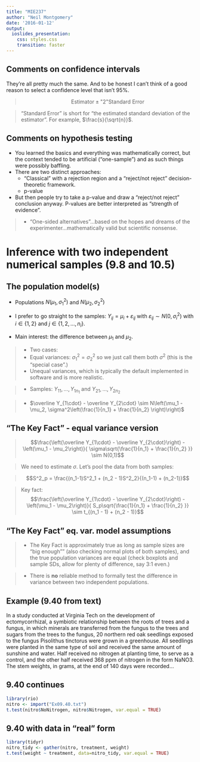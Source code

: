 ```yaml
---
title: "MIE237"
author: "Neil Montgomery"
date: '2016-01-12'
output:
  ioslides_presentation: 
    css: styles.css
    transition: faster
---
```

\newcommand{\Var}[1]{\text{Var}\left( #1 \right)}
\newcommand{\E}[1]{E\left( #1 \right)}
\newcommand{\Sample}[1]{#1_1,\ldots,#1_n}
\newcommand{\od}[2]{\overline #1_{#2\cdot}}

## Comments on confidence intervals

They're all pretty much the same. And to be honest I can't think of a good reason to select a confidence level that isn't 95\%. 

> $$\text{Estimator} \pm \text{"2"} \text{Standard Error}$$

> "Standard Error" is short for "the estimated standard deviation of the estimator". For example, $\frac{s}{\sqrt{n}}$.

## Comments on hypothesis testing

* You learned the basics and everything was mathematically correct, but the context tended to be artificial ("one-sample") and as such things were possibly baffling.
* There are two distinct approaches:
    + "Classical" with a rejection region and a "reject/not reject" decision-theoretic framework.
    + p-value
* But then people try to take a p-value and draw a "reject/not reject" conclusion anyway. P-values are better interpreted as "strength of evidence".

>* "One-sided alternatives"...based on the hopes and dreams of the experimenter...mathematically valid but scientific nonsense.

# Inference with two independent numerical samples (9.8 and 10.5)

## The population model(s) { .small }

* Populations $N(\mu_1, \sigma_1^2)$ and $N(\mu_2, \sigma_2^2)$

* I prefer to go straight to the samples: $Y_{ij} = \mu_i + \varepsilon_{ij}$ with $\varepsilon_{ij}\sim
N(0, \sigma_i^2)$ with $i\in\{1,2\}$ and $j\in \{1,2,\ldots,n_i\}$. 

* Main interest: the difference between $\mu_1$ and $\mu_2$.

> * Two cases:
    + Equal variances: $\sigma^2_1 = \sigma^2_2$ so we just call them both $\sigma^2$ (this is the "special case".)
    + Unequal variances, which is typically the default implemented in software and is more realistic.
    
> * Samples: $Y_{11},\ldots,Y_{1n_1}$ and $Y_{21},\ldots,Y_{2n_2}$

> * $\od{Y}{1} - \od{Y}{2} \sim N\left(\mu_1 - \mu_2, \sigma^2\left(\frac{1}{n_1} + \frac{1}{n_2}
\right)\right)$

## "The Key Fact" - equal variance version { .build }

> $$\frac{\left(\od{Y}{1} - \od{Y}{2}\right)
- \left(\mu_1 - \mu_2\right)}{
 \sigma\sqrt{\frac{1}{n_1} + \frac{1}{n_2}
}} \sim N(0,1)$$

> We need to estimate $\sigma$. Let's pool the data from both samples:

> $$S^2_p = \frac{(n_1-1)S^2_1 + (n_2 - 1)S^2_2}{(n_1-1) + (n_2-1)}$$

> Key fact: $$\frac{\left(\od{Y}{1} - \od{Y}{2}\right)
- \left(\mu_1 - \mu_2\right)}{
 S_p\sqrt{\frac{1}{n_1} + \frac{1}{n_2}
}} \sim t_{(n_1 - 1) + (n_2 - 1)}$$

## "The Key Fact" eq. var. model assumptions

>* The Key Fact is approximately true as long as \textit{both} sample sizes are
"big enough"" (also checking normal plots of both samples), and the true
population variances are equal (check boxplots and sample SDs, allow for plenty
of difference, say 3:1 even.)

>* There is **no** reliable method to formally test the difference
in variance between two independent populations.

## Example (9.40 from text)

In a study conducted at Virginia Tech on the
development of ectomycorrhizal, a symbiotic relationship
between the roots of trees and a fungus, in which
minerals are transferred from the fungus to the trees
and sugars from the trees to the fungus, 20 northern
red oak seedlings exposed to the fungus Pisolithus tinctorus
were grown in a greenhouse. All seedlings were
planted in the same type of soil and received the same
amount of sunshine and water. Half received no nitrogen
at planting time, to serve as a control, and the
other half received 368 ppm of nitrogen in the form
NaNO3. The stem weights, in grams, at the end of 140
days were recorded...

## 9.40 continues

```r
library(rio)
nitro <- import("Ex09.40.txt")
t.test(nitro$NoNitrogen, nitro$Nitrogen, var.equal = TRUE)
```

## 9.40 with data in "real" form

```r
library(tidyr)
nitro_tidy <- gather(nitro, treatment, weight)
t.test(weight ~ treatment, data=nitro_tidy, var.equal = TRUE)
```

